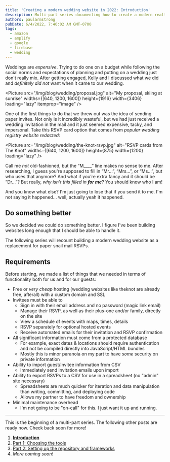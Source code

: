 ```yaml
---
title: 'Creating a modern wedding website in 2022: Introduction'
description: Multi-part series documenting how to create a modern realtime RSVP-enabled wedding website using Google Firebase, React, Tailwindcss, and Parcel.
authors: paularmstrong
pubDate: 6/4/2022, 7:40:02 AM GMT-0700
tags:
  - amazon
  - amplify
  - google
  - firebase
  - wedding
---
```



Weddings are _expensive_. Trying to do one on a budget while following the social norms and expectations of planning and putting on a wedding just don't really mix. After getting engaged, Kelly and I discussed what we did and _definitely did not_ want when it came to our wedding.

<Picture
	src="/img/blog/wedding/proposal.jpg"
	alt="My proposal, skiing at sunrise"
	widths={[640, 1200, 1600]}
	height={1916}
	width={3406}
	loading="lazy"
	itemprop="image"
/>

One of the first things to do that we threw out was the idea of sending paper invites. Not only is it incredibly wasteful, but we had just received a wedding invitation in the mail and it just seemed expensive, tacky, and impersonal. Take this RSVP card option that comes from _popular wedding registry website redacted_:

<Picture
	src="/img/blog/wedding/the-knot-rsvp.jpg"
	alt="RSVP cards from The Knot"
	widths={[640, 1200, 1600]}
	height={875}
	width={1200}
	loading="lazy"
/>

Call me _not_ old-fashioned, but the “M\_\_\_\_” line makes no sense to me. After researching, I guess you're supposed to fill in “Mr…”, “Mrs…”, or “Ms…”, but who uses that anymore? And what if you’re extra fancy and it should be “Dr…”? But really, _why isn't this filled in **for me**_? You should know who I am!

And you know what else? I'm just going to lose that if you send it to me. I'm not saying it happened… well, actually yeah it happened.

## Do something better

So we decided we could do something better. I figure I've been building websites long enough that I should be able to handle it.

The following series will recount building a modern wedding website as a replacement for paper snail mail RSVPs.

## Requirements

Before starting, we made a list of things that we needed in terms of functionality both for us and for our guests:

- Free or _very cheap_ hosting (wedding websites like theknot are already free, afterall) with a custom domain and SSL
- Invitees must be able to
  - Sign in with their email address and no password (magic link email)
  - Manage their RSVP, as well as their plus-one and/or family, directly on the site
  - View a schedule of events with maps, times, details
  - RSVP separately for optional hosted events
  - Receive automated emails for their invitation and RSVP confirmation
- All significant information must come from a protected database
  - For example, exact dates & locations should require authentication and not be compiled directly into JavaScript/HTML bundles
  - Mostly this is minor paranoia on my part to have _some_ security on private information
- Ability to import guest/invitee information from CSV
  - Immediately send invitation emails upon import
- Ability to export RSVPs to a CSV for use in a spreadsheet (no "admin" site necessary)
  - Spreadsheets are much quicker for iteration and data manipulation than writing, committing, and deploying code
  - Allows my partner to have freedom and ownership
- Minimal maintenance overhead
  - I'm not going to be "on-call" for this. I just want it up and running.

---

<Aside type="info" title="Multi-part series">

This is the beginning of a multi-part series. The following other posts are ready now. Check back soon for more!

1. [**Introduction**](/blog/2022/06/04/custom-wedding-website/)
2. [Part 1: Choosing the tools](/blog/2022/06/04/custom-wedding-website-part-1/)
3. [Part 2: Setting up the repository and frameworks](/blog/2022/10/13/custom-wedding-website-part-2/)
4. _More coming soon!_

</Aside>
